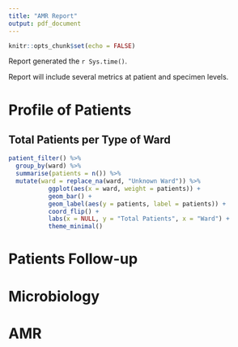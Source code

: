 ```yaml
---
title: "AMR Report"
output: pdf_document
---
```


```r
knitr::opts_chunk$set(echo = FALSE)
```

Report generated the `r Sys.time()`.

Report will include several metrics at patient and specimen levels.

# Profile of Patients

## Total Patients per Type of Ward

```r
patient_filter() %>%
  group_by(ward) %>%
  summarise(patients = n()) %>%
  mutate(ward = replace_na(ward, "Unknown Ward")) %>%
           ggplot(aes(x = ward, weight = patients)) + 
           geom_bar() +
           geom_label(aes(y = patients, label = patients)) +
           coord_flip() +
           labs(x = NULL, y = "Total Patients", x = "Ward") +
           theme_minimal()

```

# Patients Follow-up

# Microbiology

# AMR